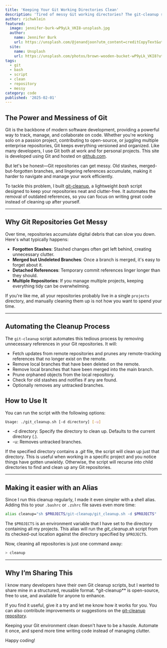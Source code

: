 ```yaml
---
title: 'Keeping Your Git Working Directories Clean'
description: 'Tired of messy Git working directories? The git-cleanup script can help you keep your directories organized with ease.'
author: richwklein
featured:
  image: jennifer-burk-wP9yLk_VKI8-unsplash.jpg
  author:
    name: Jennifer Burk
    url: https://unsplash.com/@jenandjoon?utm_content=creditCopyText&utm_medium=referral&utm_source=unsplash
  site:
    name: Unsplash
    url: https://unsplash.com/photos/brown-wooden-bucket-wP9yLk_VKI8?utm_content=creditCopyText&utm_medium=referral&utm_source=unsplash
tags:
  - git
  - bash
  - script
  - clean
  - repository
  - messy
category: code
published: '2025-02-01'
---
```


## The Power and Messiness of Git

Git is the backbone of modern software development, providing a powerful way to track, manage, and collaborate on code. Whether you're working solo on a passion project, contributing to open-source, or juggling multiple enterprise repositories, Git keeps everything versioned and organized. Like many developers, I use Git both at work and for personal projects. This site is developed using Git and hosted on [github.com](https://github.com/richwklein/agingdeveloper).

But let's be honest—Git repositories can get messy. Old stashes, merged-but-forgotten branches, and lingering references accumulate, making it harder to navigate and manage your work efficiently.

To tackle this problem, I built [git-cleanup](http://github.com/richwklein/git-cleanup), a lightweight _bash_ script designed to keep your repositories neat and clutter-free. It automates the removal of outdated references, so you can focus on writing great code instead of cleaning up after yourself.

---

## Why Git Repositories Get Messy

Over time, repositories accumulate digital debris that can slow you down. Here's what typically happens:

- **Forgotten Stashes**: Stashed changes often get left behind, creating unnecessary clutter.
- **Merged but Undeleted Branches**: Once a branch is merged, it's easy to forget about it.
- **Detached References**: Temporary commit references linger longer than they should.
- **Multiple Repositories**: If you manage multiple projects, keeping everything tidy can be overwhelming.

If you're like me, all your repositories probably live in a single `projects` directory, and manually cleaning them up is not how you want to spend your time.

---

## Automating the Cleanup Process

The `git-cleanup` script automates this tedious process by removing unnecessary references in your Git repositories. It will:

- Fetch updates from remote repositories and prunes any remote-tracking references that no longer exist on the remote.
- Remove local branches that have been deleted on the remote.
- Remove local branches that have been merged into the main branch.
- Prune orphaned objects from the local repository.
- Check for old stashes and notifies if any are found.
- Optionally removes any untracked branches.

## How to Use It

You can run the script with the following options:

```sh
Usage: ./git_cleanup.sh [-d directory] [-u]
```

- -d directory: Specify the directory to clean up. Defaults to the current directory (.).
- -u: Removes untracked branches.

If the specified directory contains a _.git_ file, the script will clean up just that directory. This is useful when working in a specific project and you notice things have gotten unwieldy. Otherwise, the script will recurse into child directories to find and clean up any Git repositories.

---

## Making it easier with an Alias

Since I run this cleanup regularly, I made it even simpler with a shell alias. Adding this to your `.bashrc` or `.zshrc` file saves even more time:

```sh
alias cleanup="sh $PROJECTS/git-cleanup/git_cleanup.sh -d $PROJECTS"
```

The `$PROJECTS` is an environment variable that I have set to the directory containing all my projects. This alias will run the _git_cleanup.sh_ script from its checked-out location against the directory specified by `$PROJECTS`.

Now, cleaning all repositories is just one command away:

```sh
> cleanup
```

---

## Why I’m Sharing This

I know many developers have their own Git cleanup scripts, but I wanted to share mine in a structured, reusable format. \*git-cleanup\*\* is open-source, free to use, and available for anyone to enhance.

If you find it useful, give it a try and let me know how it works for you. You can also contribute improvements or suggestions on the [git-cleanup repository](http://github.com/richwklein/git-cleanup).

Keeping your Git environment clean doesn't have to be a hassle. Automate it once, and spend more time writing code instead of managing clutter.

Happy coding!
